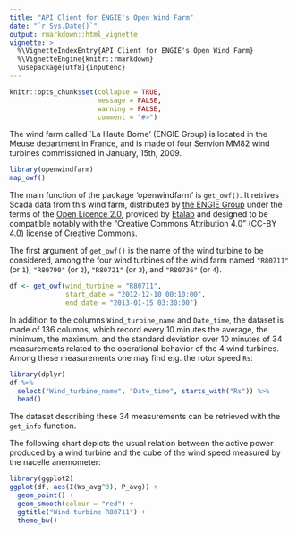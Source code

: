 ```yaml
---
title: "API Client for ENGIE's Open Wind Farm"
date: "`r Sys.Date()`"
output: rmarkdown::html_vignette
vignette: >
  %\VignetteIndexEntry{API Client for ENGIE's Open Wind Farm}
  %\VignetteEngine{knitr::rmarkdown}
  \usepackage[utf8]{inputenc}
---
```


```r
knitr::opts_chunk$set(collapse = TRUE, 
                      message = FALSE, 
                      warning = FALSE,
                      comment = "#>")
```

The wind farm called `La Haute Borne' (ENGIE Group) is located in the Meuse department in France,
and is made of four Senvion MM82 wind turbines commissioned in January, 15th, 2009.

```r
library(openwindfarm)
map_owf()
```

The main function of the package 'openwindfarm' is `get_owf()`. 
It retrives Scada data from this wind farm, distributed by [the ENGIE Group](http://www.engie.com) under the terms of the  [Open Licence 2.0](https://www.etalab.gouv.fr/wp-content/uploads/2017/04/ETALAB-Licence-Ouverte-v2.0.pdf), provided by [Etalab](https://www.etalab.gouv.fr/en/qui-sommes-nous) and designed to be compatible notably with the "Creative Commons Attribution 4.0" (CC-BY 4.0) license of Creative Commons.

The first argument of `get_owf()` is the name of the wind turbine to be considered, among 
the four wind turbines of the wind farm named `"R80711"` (or `1`),
`"R80790"` (or `2`), `"R80721"` (or `3`), and `"R80736"` (or `4`).  

```r
df <- get_owf(wind_turbine = "R80711", 
              start_date = "2012-12-10 00:10:00", 
              end_date = "2013-01-15 03:30:00")
```

In addition to the columns `Wind_turbine_name` and `Date_time`,
the dataset is made of 136 columns, which record every 10 minutes the average, the minimum,
the maximum, and the standard deviation over 10 minutes of 34 measurements
related to the operational behavior of the 4 wind turbines. 
Among these measurements one may find e.g. the rotor speed `Rs`: 

```r
library(dplyr)
df %>% 
  select("Wind_turbine_name", "Date_time", starts_with("Rs")) %>% 
  head()
```

The dataset describing these 34 measurements can be retrieved with the
`get_info` function.

The following chart depicts the usual relation between the active power produced by a wind turbine and the cube of the wind speed measured by the nacelle anemometer: 

```r
library(ggplot2)
ggplot(df, aes(I(Ws_avg^3), P_avg)) + 
  geom_point() + 
  geom_smooth(colour = "red") + 
  ggtitle("Wind turbine R80711") + 
  theme_bw()
```


